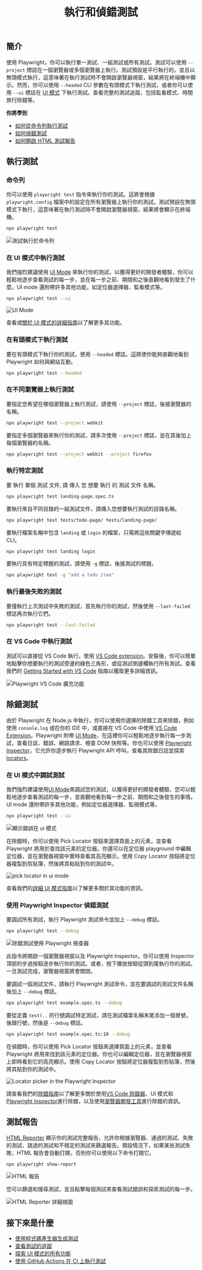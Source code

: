 ﻿---
id: running-tests
title: "執行和偵錯測試"
---

## 簡介

使用 Playwright，你可以執行單一測試、一組測試或所有測試。測試可以使用 `--project` 標誌在一個瀏覽器或多個瀏覽器上執行。測試預設是平行執行的，並且以無頭模式執行，這意味著在執行測試時不會開啟瀏覽器視窗，結果將在終端機中顯示。然而，你可以使用 `--headed` CLI 參數在有頭模式下執行測試，或者你可以使用 `--ui` 標誌在 [UI 模式](./test-ui-mode.mdx) 下執行測試。查看完整的測試追蹤，包括監看模式、時間旅行除錯等。

**你將學到**

- [如何從命令列執行測試](/running-tests.mdx#command-line)
- [如何偵錯測試](/running-tests.mdx#debugging-tests)
- [如何開啟 HTML 測試報告](/running-tests.mdx#test-reports)

## 執行測試

### 命令列

你可以使用 `playwright test` 指令來執行你的測試。這將會根據 `playwright.config` 檔案中的設定在所有瀏覽器上執行你的測試。測試預設在無頭模式下執行，這意味著在執行測試時不會開啟瀏覽器視窗，結果將會顯示在終端機。

```bash
npx playwright test
```

![測試執行於命令列](https://github.com/microsoft/playwright/assets/13063165/981c1b2b-dc7e-4b85-b241-272b44da6628)

### 在 UI 模式中執行測試

我們強烈建議使用 [UI Mode](./test-ui-mode.mdx) 來執行你的測試，以獲得更好的開發者體驗，你可以輕鬆地逐步查看測試的每一步，並在每一步之前、期間和之後直觀地看到發生了什麼。UI mode 還附帶許多其他功能，如定位器選擇器、監看模式等。

```bash
npx playwright test --ui
```

![UI Mode](https://github.com/microsoft/playwright/assets/13063165/c5b501cc-4f5d-485a-87cc-66044c651786)

查看或[關於 UI 模式的詳細指南](./test-ui-mode.mdx)以了解更多其功能。

### 在有頭模式下執行測試

要在有頭模式下執行你的測試，使用 `--headed` 標誌。這將使你能夠直觀地看到 Playwright 如何與網站互動。

```bash
npx playwright test --headed
```

### 在不同瀏覽器上執行測試

要指定您希望在哪個瀏覽器上執行測試，請使用 `--project` 標誌，後接瀏覽器的名稱。

```bash
npx playwright test --project webkit
```

要指定多個瀏覽器來執行你的測試，請多次使用 `--project` 標誌，並在其後加上每個瀏覽器的名稱。

```bash
npx playwright test --project webkit --project firefox
```

### 執行特定測試

要 執行 單個 測試 文件, 請 傳入 您 想要 執行 的 測試 文件 名稱。

```bash
npx playwright test landing-page.spec.ts
```

要執行來自不同目錄的一組測試文件，請傳入您想要執行測試的目錄名稱。

```bash
npx playwright test tests/todo-page/ tests/landing-page/
```

要執行檔案名稱中包含 `landing` 或 `login` 的檔案，只需將這些關鍵字傳遞給 CLI。

```bash
npx playwright test landing login
```

要執行具有特定標題的測試，請使用 `-g` 標誌，後接測試的標題。

```bash
npx playwright test -g "add a todo item"
```

### 執行最後失敗的測試

要僅執行上次測試中失敗的測試，首先執行你的測試，然後使用 `--last-failed` 標誌再次執行它們。

```bash
npx playwright test --last-failed
```

### 在 VS Code 中執行測試

測試可以直接從 VS Code 執行，使用 [VS Code extension](https://marketplace.visualstudio.com/items?itemName=ms-playwright.playwright)。安裝後，你可以簡單地點擊你想要執行的測試旁邊的綠色三角形，或從測試側邊欄執行所有測試。查看我們的 [Getting Started with VS Code](./getting-started-vscode.mdx#running-tests) 指南以獲取更多詳細資訊。

![Playwright VS Code 擴充功能](https://github.com/microsoft/playwright/assets/13063165/47726e70-683b-4bd5-94de-7d03dd45c30f)

## 除錯測試

由於 Playwright 在 Node.js 中執行，你可以使用你選擇的除錯工具來除錯，例如使用 `console.log` 或在你的 IDE 中，或直接在 VS Code 中使用 [VS Code Extension](./getting-started-vscode.mdx)。Playwright 附帶 [UI Mode](./test-ui-mode.mdx)，在這裡你可以輕鬆地逐步執行每一步測試，查看日誌、錯誤、網路請求、檢查 DOM 快照等。你也可以使用 [Playwright Inspector](./debug.mdx#playwright-inspector)，它允許你逐步執行 Playwright API 呼叫，查看其除錯日誌並探索 [locators](./locators.mdx)。

### 在 UI 模式中調試測試

我們強烈建議使用[UI Mode](./test-ui-mode.mdx)來調試您的測試，以獲得更好的開發者體驗，您可以輕鬆地逐步查看測試的每一步，並直觀地看到每一步之前、期間和之後發生的事情。UI mode 還附帶許多其他功能，例如定位器選擇器、監視模式等。

```bash
npx playwright test --ui
```

![顯示錯誤在 ui 模式](https://github.com/microsoft/playwright/assets/13063165/ffca2fd1-5349-41fb-ade9-ace143bb2c58)

在除錯時，你可以使用 Pick Locator 按鈕來選擇頁面上的元素，並查看 Playwright 將用於查找該元素的定位器。你還可以在定位器 playground 中編輯定位器，並在瀏覽器視窗中實時查看其高亮顯示。使用 Copy Locator 按鈕將定位器複製到剪貼簿，然後將其粘貼到你的測試中。

![pick locator in ui mode](https://github.com/microsoft/playwright/assets/13063165/9e7eeb84-bd26-4010-8614-75e24b56c716)

查看我們的[詳細 UI 模式指南](./test-ui-mode.mdx)以了解更多關於其功能的資訊。

### 使用 Playwright Inspector 偵錯測試

要調試所有測試，執行 Playwright 測試命令並加上 `--debug` 標誌。

```bash
npx playwright test --debug
```

![除錯測試使用 Playwright 檢查器](https://github.com/microsoft/playwright/assets/13063165/6b3b3caa-d258-4cb8-aa05-cd407f501626)

此指令將開啟一個瀏覽器視窗以及 Playwright Inspector。你可以使用 Inspector 頂部的步過按鈕逐步執行你的測試。或者，按下播放按鈕從頭到尾執行你的測試。一旦測試完成，瀏覽器視窗將會關閉。

要調試一個測試文件，請執行 Playwright 測試命令，並在要調試的測試文件名稱後加上 `--debug` 標誌。

```bash
npx playwright test example.spec.ts --debug
```

要從定義 `test(..` 的行號調試特定測試，請在測試檔案名稱末尾添加一個冒號，後跟行號，然後是 `--debug` 標誌。

```bash
npx playwright test example.spec.ts:10 --debug
```

在偵錯時，你可以使用 Pick Locator 按鈕來選擇頁面上的元素，並查看 Playwright 將用來找到該元素的定位器。你也可以編輯定位器，並在瀏覽器視窗上即時看到它的高亮顯示。使用 Copy Locator 按鈕將定位器複製到剪貼簿，然後將其貼到你的測試中。

![Locator picker in the Playwright Inspector](https://github.com/microsoft/playwright/assets/13063165/013d5edb-583e-423a-bb53-9f57bab7f3e1)

請查看我們的[除錯指南](./debug.mdx)以了解更多關於使用[VS Code 除錯器](./debug.mdx#vs-code-debugger)、UI 模式和[Playwright Inspector](./debug.mdx#playwright-inspector)進行除錯，以及使用[瀏覽器開發工具](./debug.mdx#browser-developer-tools)進行除錯的資訊。

## 測試報告

[HTML Reporter](./test-reporters.mdx#html-reporter) 顯示你的測試完整報告，允許你根據瀏覽器、通過的測試、失敗的測試、跳過的測試和不穩定的測試來篩選報告。預設情況下，如果某些測試失敗，HTML 報告會自動打開，否則你可以使用以下命令打開它。

```bash
npx playwright show-report
```

![HTML 報告](https://github.com/microsoft/playwright/assets/13063165/c5f60e56-fb75-4a2d-a4b6-054b8c5d69c1)

您可以篩選和搜尋測試，並且點擊每個測試來查看測試錯誤和探索測試的每一步。

![HTML Reporter 詳細視圖](https://github.com/microsoft/playwright/assets/13063165/f36ada14-4701-4534-a3be-ed22c2b16cf5)

## 接下來是什麼

- [使用程式碼產生器生成測試](./codegen-intro.mdx)
- [查看測試的追蹤](./trace-viewer-intro.mdx)
- [探索 UI 模式的所有功能](./test-ui-mode.mdx)
- [使用 GitHub Actions 在 CI 上執行測試](./ci-intro.mdx)




[Accessibility]: /api/class-accessibility.mdx "Accessibility"
[Android]: /api/class-android.mdx "Android"
[AndroidDevice]: /api/class-androiddevice.mdx "AndroidDevice"
[AndroidInput]: /api/class-androidinput.mdx "AndroidInput"
[AndroidSocket]: /api/class-androidsocket.mdx "AndroidSocket"
[AndroidWebView]: /api/class-androidwebview.mdx "AndroidWebView"
[APIRequest]: /api/class-apirequest.mdx "APIRequest"
[APIRequestContext]: /api/class-apirequestcontext.mdx "APIRequestContext"
[APIResponse]: /api/class-apiresponse.mdx "APIResponse"
[APIResponseAssertions]: /api/class-apiresponseassertions.mdx "APIResponseAssertions"
[Browser]: /api/class-browser.mdx "Browser"
[BrowserContext]: /api/class-browsercontext.mdx "BrowserContext"
[BrowserServer]: /api/class-browserserver.mdx "BrowserServer"
[BrowserType]: /api/class-browsertype.mdx "BrowserType"
[CDPSession]: /api/class-cdpsession.mdx "CDPSession"
[Clock]: /api/class-clock.mdx "Clock"
[ConsoleMessage]: /api/class-consolemessage.mdx "ConsoleMessage"
[Coverage]: /api/class-coverage.mdx "Coverage"
[Dialog]: /api/class-dialog.mdx "Dialog"
[Download]: /api/class-download.mdx "Download"
[Electron]: /api/class-electron.mdx "Electron"
[ElectronApplication]: /api/class-electronapplication.mdx "ElectronApplication"
[ElementHandle]: /api/class-elementhandle.mdx "ElementHandle"
[FileChooser]: /api/class-filechooser.mdx "FileChooser"
[Frame]: /api/class-frame.mdx "Frame"
[FrameLocator]: /api/class-framelocator.mdx "FrameLocator"
[GenericAssertions]: /api/class-genericassertions.mdx "GenericAssertions"
[JSHandle]: /api/class-jshandle.mdx "JSHandle"
[Keyboard]: /api/class-keyboard.mdx "Keyboard"
[Locator]: /api/class-locator.mdx "Locator"
[LocatorAssertions]: /api/class-locatorassertions.mdx "LocatorAssertions"
[Logger]: /api/class-logger.mdx "Logger"
[Mouse]: /api/class-mouse.mdx "Mouse"
[Page]: /api/class-page.mdx "Page"
[PageAssertions]: /api/class-pageassertions.mdx "PageAssertions"
[Playwright]: /api/class-playwright.mdx "Playwright"
[PlaywrightAssertions]: /api/class-playwrightassertions.mdx "PlaywrightAssertions"
[Request]: /api/class-request.mdx "Request"
[Response]: /api/class-response.mdx "Response"
[Route]: /api/class-route.mdx "Route"
[Selectors]: /api/class-selectors.mdx "Selectors"
[SnapshotAssertions]: /api/class-snapshotassertions.mdx "SnapshotAssertions"
[TimeoutError]: /api/class-timeouterror.mdx "TimeoutError"
[Touchscreen]: /api/class-touchscreen.mdx "Touchscreen"
[Tracing]: /api/class-tracing.mdx "Tracing"
[Video]: /api/class-video.mdx "Video"
[WebError]: /api/class-weberror.mdx "WebError"
[WebSocket]: /api/class-websocket.mdx "WebSocket"
[Worker]: /api/class-worker.mdx "Worker"
[Fixtures]: /api/class-fixtures.mdx "Fixtures"
[FullConfig]: /api/class-fullconfig.mdx "FullConfig"
[FullProject]: /api/class-fullproject.mdx "FullProject"
[Test]: /api/class-test.mdx "Test"
[TestConfig]: /api/class-testconfig.mdx "TestConfig"
[TestInfo]: /api/class-testinfo.mdx "TestInfo"
[TestInfoError]: /api/class-testinfoerror.mdx "TestInfoError"
[TestOptions]: /api/class-testoptions.mdx "TestOptions"
[TestProject]: /api/class-testproject.mdx "TestProject"
[WorkerInfo]: /api/class-workerinfo.mdx "WorkerInfo"
[Location]: /api/class-location.mdx "Location"
[Reporter]: /api/class-reporter.mdx "Reporter"
[Suite]: /api/class-suite.mdx "Suite"
[TestCase]: /api/class-testcase.mdx "TestCase"
[TestError]: /api/class-testerror.mdx "TestError"
[TestResult]: /api/class-testresult.mdx "TestResult"
[TestStep]: /api/class-teststep.mdx "TestStep"
[Element]: https://developer.mozilla.org/en-US/docs/Web/API/element "Element"
[EvaluationArgument]: /evaluating.mdx#evaluation-argument "EvaluationArgument"
[Promise]: https://developer.mozilla.org/en-US/docs/Web/JavaScript/Reference/Global_Objects/Promise "Promise"
[iterator]: https://developer.mozilla.org/en-US/docs/Web/JavaScript/Reference/Iteration_protocols "Iterator"
[origin]: https://developer.mozilla.org/en-US/docs/Glossary/Origin "Origin"
[selector]: https://developer.mozilla.org/en-US/docs/Web/CSS/CSS_Selectors "selector"
[Serializable]: https://developer.mozilla.org/en-US/docs/Web/JavaScript/Reference/Global_Objects/JSON/stringify#Description "Serializable"
[UIEvent.detail]: https://developer.mozilla.org/en-US/docs/Web/API/UIEvent/detail "UIEvent.detail"
[UnixTime]: https://en.wikipedia.org/wiki/Unix_time "Unix Time"
[xpath]: https://developer.mozilla.org/en-US/docs/Web/XPath "xpath"

[Array]: https://developer.mozilla.org/en-US/docs/Web/JavaScript/Reference/Global_Objects/Array "Array"
[boolean]: https://developer.mozilla.org/en-US/docs/Web/JavaScript/Data_structures#Boolean_type "Boolean"
[Buffer]: https://nodejs.org/api/buffer.html#buffer_class_buffer "Buffer"
[ChildProcess]: https://nodejs.org/api/child_process.html "ChildProcess"
[Error]: https://nodejs.org/api/errors.html#errors_class_error "Error"
[EventEmitter]: https://nodejs.org/api/events.html#events_class_eventemitter "EventEmitter"
[function]: https://developer.mozilla.org/en-US/docs/Web/JavaScript/Reference/Global_Objects/Function "Function"
[FormData]: https://developer.mozilla.org/en-US/docs/Web/API/FormData "FormData"
[Map]: https://developer.mozilla.org/en-US/docs/Web/JavaScript/Reference/Global_Objects/Map "Map"
[Metadata]: https://developer.mozilla.org/en-US/docs/Web/JavaScript/Reference/Global_Objects/Object "Object&lt;string, any&gt;"
[null]: https://developer.mozilla.org/en-US/docs/Web/JavaScript/Reference/Global_Objects/null "null"
[number]: https://developer.mozilla.org/en-US/docs/Web/JavaScript/Data_structures#Number_type "Number"
[Object]: https://developer.mozilla.org/en-US/docs/Web/JavaScript/Reference/Global_Objects/Object "Object"
[Promise]: https://developer.mozilla.org/en-US/docs/Web/JavaScript/Reference/Global_Objects/Promise "Promise"
[Readable]: https://nodejs.org/api/stream.html#stream_class_stream_readable "Readable"
[ReadStream]: https://nodejs.org/api/fs.html#class-fsreadstream "ReadStream"
[RegExp]: https://developer.mozilla.org/en-US/docs/Web/JavaScript/Reference/Global_Objects/RegExp "RegExp"
[string]: https://developer.mozilla.org/en-US/docs/Web/JavaScript/Data_structures#String_type "string"
[void]: https://developer.mozilla.org/en-US/docs/Web/JavaScript/Reference/Global_Objects/undefined "void"
[URL]: https://nodejs.org/api/url.html "URL"
[URLSearchParams]: https://developer.mozilla.org/en-US/docs/Web/API/URLSearchParams "URLSearchParams"

[all available image tags]: https://mcr.microsoft.com/en-us/product/playwright/about "all available image tags"
[Microsoft Artifact Registry]: https://mcr.microsoft.com/en-us/product/playwright/about "Microsoft Artifact Registry"
[Dockerfile.jammy]: https://github.com/microsoft/playwright/blob/main/utils/docker/Dockerfile.jammy "Dockerfile.jammy"
